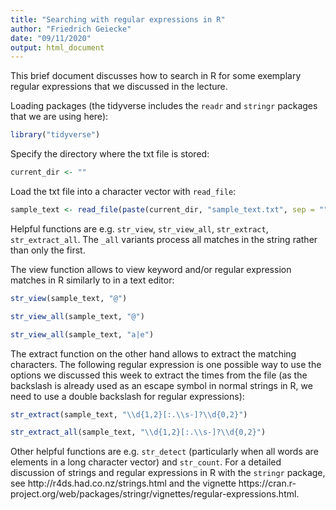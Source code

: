 ```yaml
---
title: "Searching with regular expressions in R"
author: "Friedrich Geiecke"
date: "09/11/2020"
output: html_document
---
```


This brief document discusses how to search in R for some exemplary regular expressions that we discussed in the lecture.

Loading packages (the tidyverse includes the `readr` and `stringr` packages that we are using here):

```r
library("tidyverse")
```

Specify the directory where the txt file is stored:

```r
current_dir <- ""
```

Load the txt file into a character vector with `read_file`:

```r
sample_text <- read_file(paste(current_dir, "sample_text.txt", sep = ""))
```

Helpful functions are e.g. `str_view`, `str_view_all`, `str_extract`, `str_extract_all`. The `_all` variants process all matches in the string rather than only the first.

The view function allows to view keyword and/or regular expression matches in R similarly to in a text editor:

```r
str_view(sample_text, "@")
```

```r
str_view_all(sample_text, "@")
```

```r
str_view_all(sample_text, "a|e")
```

The extract function on the other hand allows to extract the matching characters. The following regular expression is one possible way to use the options we discussed this week to extract the times from the file (as the backslash is already used as an escape symbol in normal strings in R, we need to use a double backslash for regular expressions):

```r
str_extract(sample_text, "\\d{1,2}[:.\\s-]?\\d{0,2}")
```

```r
str_extract_all(sample_text, "\\d{1,2}[:.\\s-]?\\d{0,2}")
```

Other helpful functions are e.g. `str_detect` (particularly when all words are elements in a long character vector) and `str_count`. For a detailed discussion of strings and regular expressions in R with the `stringr` package, see http://r4ds.had.co.nz/strings.html and the vignette https://cran.r-project.org/web/packages/stringr/vignettes/regular-expressions.html.
